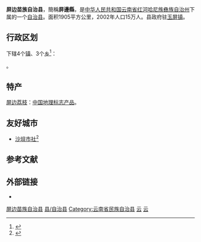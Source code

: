 {{Infobox China County
| Belong = [[云南省|云南省]][[红河哈尼族彝族自治州|红河哈尼族彝族自治州]]
| Photo = 
| Photoname = 
}}
'''屏边苗族自治县'''，簡稱'''屏邊縣'''，是[[中华人民共和国|中华人民共和国]][[云南省|云南省]][[红河哈尼族彝族自治州|红河哈尼族彝族自治州]]下属的一个[[自治县|自治县]]。面积1905平方公里，2002年人口15万人。县政府驻[[玉屏镇|玉屏镇]]。

== 行政区划 ==
{{PAGENAMEBASE}}下辖4个[[行政建制镇|镇]]、3个[[乡_(中华人民共和国)|乡]]<ref>{{PRC admin/ref sgc|53/25/23}}</ref>：

{{PRC admin/children|53/25/23}}。

==特产==
[[屏边荔枝|屏边荔枝]]：[[中国地理标志产品|中国地理标志产品]]。

==友好城市==
*{{VNM}}[[沙垻市社|沙垻市社]]<ref>{{cite web |url=http://www.cifca.org.cn/Web/CityAffiliation.aspx?id=88&name=%u4e91%u5357 |title=全国各省、自治区、直辖市建立友好城市统计-云南 |date= |website=www.cifca.org.cn |publisher=中国国际友好城市联合会 |access-date=2018-05-15 |quote= }}{{Dead link|date=2019年5月 |bot=InternetArchiveBot |fix-attempted=yes }}</ref>

== 参考文献 ==
{{reflist}}

== 外部链接 ==
* {{Official website|http://www.pb.hh.gov.cn/|name=屏边苗族自治县人民政府门户网站}}

{{云南行政区划小作品}}
{{屏边苗族自治县行政区划}}
{{红河哈尼族彝族自治州行政区划}}
{{云南行政区划}}
{{中华人民共和国民族自治地方/苗族}}
{{国家级贫困县|现}}

[[Category:屏边苗族自治县|]]
[[Category:红河州县市|县/自治县]]
[[Category:云南省民族自治县|Category:云南省民族自治县]]
[[Category:中国苗族自治县|云]]
[[Category:原国家级贫困县|云]]